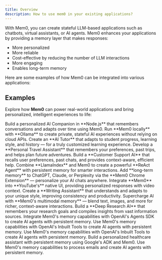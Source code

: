 ```yaml
---
title: Overview
description: How to use mem0 in your existing applications?
---
```


<Snippet file="async-memory-add.mdx" />


With Mem0, you can create stateful LLM-based applications such as chatbots, virtual assistants, or AI agents. Mem0 enhances your applications by providing a memory layer that makes responses:

- More personalized
- More reliable
- Cost-effective by reducing the number of LLM interactions
- More engaging
- Enables long-term memory

Here are some examples of how Mem0 can be integrated into various applications:

## Examples

Explore how **Mem0** can power real-world applications and bring personalized, intelligent experiences to life:

<CardGroup cols={2}>  
  <Card title="AI Companion in Node.js" icon="node" href="/examples/ai_companion_js">  
    Build a personalized AI Companion in **Node.js** that remembers conversations and adapts over time using Mem0.  
  </Card>  

  <Card title="Mem0 with Ollama" icon="server" href="/examples/mem0-with-ollama">  
    Run **Mem0 locally** with **Ollama** to create private, stateful AI experiences without relying on cloud APIs.  
  </Card>  

  <Card title="Personal AI Tutor" icon="graduation-cap" href="/examples/personal-ai-tutor">  
    Create an **AI Tutor** that adapts to student progress, learning style, and history — for a truly customized learning experience.  
  </Card>  

  <Card title="Personal Travel Assistant" icon="plane" href="/examples/personal-travel-assistant">  
    Develop a **Personal Travel Assistant** that remembers your preferences, past trips, and helps plan future adventures.  
  </Card>  

  <Card title="Customer Support Agent" icon="headset" href="/examples/customer-support-agent">  
    Build a **Customer Support AI** that recalls user preferences, past chats, and provides context-aware, efficient help.  
  </Card>  

  <Card title="LlamaIndex + Mem0" icon="book-open" href="/examples/llama-index-mem0">  
    Combine **LlamaIndex** and Mem0 to create a powerful **ReAct Agent** with persistent memory for smarter interactions.  
  </Card>  

  <Card title="Chrome Extension" icon="puzzle-piece" href="/examples/chrome-extension">  
    Add **long-term memory** to ChatGPT, Claude, or Perplexity via the **Mem0 Chrome Extension** — personalize your AI chats anywhere.  
  </Card>  

  <Card title="YouTube Assistant" icon="puzzle-piece" href="/examples/youtube-assistant">  
    Integrate **Mem0** into **YouTube's** native UI, providing personalized responses with video context. 
  </Card> 

  <Card title="Document Writing Assistant" icon="pen" href="/examples/document-writing">  
    Create a **Writing Assistant** that understands and adapts to your unique style, improving consistency and productivity.  
  </Card>  

  <Card title="Multimodal AI Demo" icon="image" href="/examples/multimodal-demo">  
    Supercharge AI with **Mem0's multimodal memory** — blend text, images, and more for richer, context-aware interactions.  
  </Card>  

  <Card title="Personalized Research Agent" icon="magnifying-glass" href="/examples/personalized-deep-research">  
    Build a **Deep Research AI** that remembers your research goals and compiles insights from vast information sources.  
  </Card>  

  <Card title="Mem0 as an Agentic Tool" icon="robot" href="/examples/mem0-agentic-tool">  
    Integrate Mem0's memory capabilities with OpenAI's Agents SDK to create AI agents with persistent memory.  
  </Card>  

  <Card title="OpenAI Inbuilt Tools" icon="robot" href="/examples/openai-inbuilt-tools">  
    Use Mem0's memory capabilities with OpenAI's Inbuilt Tools to create AI agents with persistent memory.  
  </Card>  

  <Card title="Mem0 OpenAI Voice Demo" icon="microphone" href="/examples/mem0-openai-voice-demo">  
    Use Mem0's memory capabilities with OpenAI's Inbuilt Tools to create AI agents with persistent memory.  
  </Card>

  <Card title="Healthcare Assistant Google ADK" icon="microphone" href="/examples/mem0-google-adk-healthcare-assistant">
    Build a personalized healthcare assistant with persistent memory using Google's ADK and Mem0.
  </Card>

  <Card title="Email Processing" icon="envelope" href="/examples/email_processing">  
    Use Mem0's memory capabilities to process emails and create AI agents with persistent memory.  
  </Card> 
</CardGroup>
